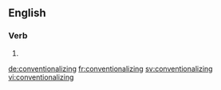==English==

===Verb===
{{head|en|present participle}}

# {{present participle of|conventionalize|lang=en|nocat=1}}

[[de:conventionalizing]]
[[fr:conventionalizing]]
[[sv:conventionalizing]]
[[vi:conventionalizing]]